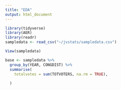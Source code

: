 ```yaml
---
title: "EDA"
output: html_document
---
```

```r
library(tidyverse)
library(AER)
library(readr)
sampledata <- read_csv("~/jvstats/sampledata.csv")
```

```r
View(sampledata)
```

```r
base <- sampledata %>%
  group_by(YEAR, CONGDIST) %>%
  summarise(
    totalvotes = sum(TOTVOTERS, na.rm = TRUE),
    
  )
```

